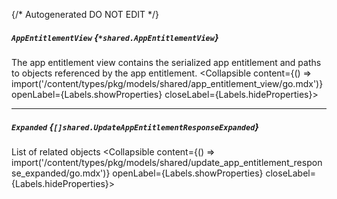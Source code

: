 {/* Autogenerated DO NOT EDIT  */}

##### `AppEntitlementView` *{`*shared.AppEntitlementView`}*
The app entitlement view contains the serialized app entitlement and paths to objects referenced by the app entitlement.
<Collapsible content={() => import('/content/types/pkg/models/shared/app_entitlement_view/go.mdx')} openLabel={Labels.showProperties} closeLabel={Labels.hideProperties}>
</Collapsible>

---
##### `Expanded` *{`[]shared.UpdateAppEntitlementResponseExpanded`}*
List of related objects
<Collapsible content={() => import('/content/types/pkg/models/shared/update_app_entitlement_response_expanded/go.mdx')} openLabel={Labels.showProperties} closeLabel={Labels.hideProperties}>
</Collapsible>


